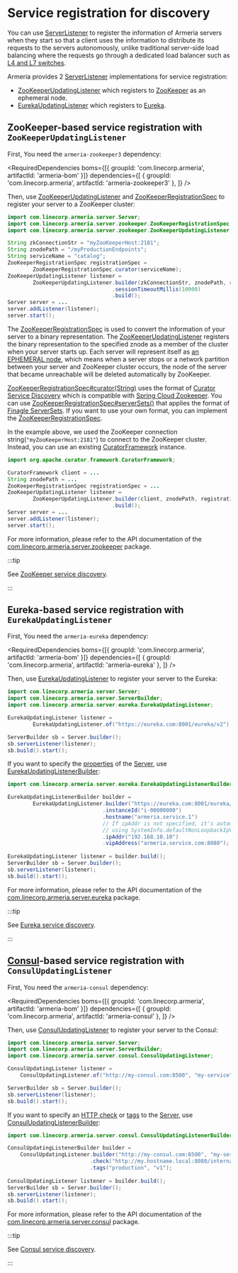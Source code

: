# Service registration for discovery

You can use [ServerListener](type) to register the information of Armeria servers when they start so that
a client uses the information to distribute its requests to the servers autonomously, unlike
traditional server-side load balancing where the requests go through a dedicated load balancer such as
[L4 and L7 switches](https://en.wikipedia.org/wiki/Multilayer_switch#Layer_4%E2%80%937_switch,_web_switch,_or_content_switch).

Armeria provides 2 [ServerListener](type) implementations for service registration:
- [ZooKeeperUpdatingListener](type) which registers to [ZooKeeper](https://zookeeper.apache.org/)
  as an ephemeral node.
- [EurekaUpdatingListener](type) which registers to [Eureka](https://github.com/Netflix/eureka/).

## ZooKeeper-based service registration with `ZooKeeperUpdatingListener`

First, You need the `armeria-zookeeper3` dependency:

<RequiredDependencies
  boms={[{ groupId: 'com.linecorp.armeria', artifactId: 'armeria-bom' }]}
  dependencies={[
    { groupId: 'com.linecorp.armeria', artifactId: 'armeria-zookeeper3' },
  ]}
/>

Then, use [ZooKeeperUpdatingListener](type) and [ZooKeeperRegistrationSpec](type) to register your server
to a ZooKeeper cluster:

```java
import com.linecorp.armeria.server.Server;
import com.linecorp.armeria.server.zookeeper.ZooKeeperRegistrationSpec;
import com.linecorp.armeria.server.zookeeper.ZooKeeperUpdatingListener;

String zkConnectionStr = "myZooKeeperHost:2181";
String znodePath = "/myProductionEndpoints";
String serviceName = "catalog";
ZooKeeperRegistrationSpec registrationSpec =
        ZooKeeperRegistrationSpec.curator(serviceName);
ZooKeeperUpdatingListener listener =
        ZooKeeperUpdatingListener.builder(zkConnectionStr, znodePath, registrationSpec)
                                 .sessionTimeoutMillis(10000)
                                 .build();
Server server = ...
server.addListener(listener);
server.start();
```

The [ZooKeeperRegistrationSpec](type) is used to convert the information of your server to a binary
representation. The [ZooKeeperUpdatingListener](type) registers the binary representation to the specified
znode as a member of the cluster when your server starts up. Each server will represent itself as
[an EPHEMERAL node](https://zookeeper.apache.org/doc/r3.4.10/zookeeperOver.html#Nodes+and+ephemeral+nodes),
which means when a server stops or a network partition between your server and ZooKeeper cluster occurs,
the node of the server that became unreachable will be deleted automatically by ZooKeeper.

[ZooKeeperRegistrationSpec#curator(String)](type) uses the format of
[Curator Service Discovery](https://curator.apache.org/curator-x-discovery/index.html) which is compatible
with [Spring Cloud Zookeeper](https://cloud.spring.io/spring-cloud-zookeeper/reference/html/).
You can use [ZooKeeperRegistrationSpec#serverSets()](type) that applies the format of
[Finagle ServerSets](https://twitter.github.io/finagle/docs/com/twitter/serverset.html).
If you want to use your own format, you can implement the [ZooKeeperRegistrationSpec](type).

In the example above, we used the ZooKeeper connection string(`"myZooKeeperHost:2181"`) to connect to
the ZooKeeper cluster. Instead, you can use an existing
[CuratorFramework](https://curator.apache.org/apidocs/org/apache/curator/framework/CuratorFramework.html)
instance.

```java
import org.apache.curator.framework.CuratorFramework;

CuratorFramework client = ...
String znodePath = ...
ZooKeeperRegistrationSpec registrationSpec = ...
ZooKeeperUpdatingListener listener =
        ZooKeeperUpdatingListener.builder(client, znodePath, registrationSpec)
                                 .build();
Server server = ...
server.addListener(listener);
server.start();
```

For more information, please refer to the API documentation of the
[com.linecorp.armeria.server.zookeeper](https://javadoc.io/doc/com.linecorp.armeria/armeria-javadoc/latest/com/linecorp/armeria/server/zookeeper/package-summary.html) package.

:::tip

See [ZooKeeper service discovery](/docs/client-service-discovery#zookeeper-based-service-discovery-with-zookeeperendpointgroup).

:::

## Eureka-based service registration with `EurekaUpdatingListener`

First, You need the `armeria-eureka` dependency:

<RequiredDependencies
  boms={[{ groupId: 'com.linecorp.armeria', artifactId: 'armeria-bom' }]}
  dependencies={[
    { groupId: 'com.linecorp.armeria', artifactId: 'armeria-eureka' },
  ]}
/>

Then, use [EurekaUpdatingListener](type) to register your server to the Eureka:

```java
import com.linecorp.armeria.server.Server;
import com.linecorp.armeria.server.ServerBuilder;
import com.linecorp.armeria.server.eureka.EurekaUpdatingListener;

EurekaUpdatingListener listener =
        EurekaUpdatingListener.of("https://eureka.com:8001/eureka/v2");

ServerBuilder sb = Server.builder();
sb.serverListener(listener);
sb.build().start();
```

If you want to specify the [properties](https://github.com/Netflix/eureka/wiki/Eureka-REST-operations)
of the [Server](type), use [EurekaUpdatingListenerBuilder](type):

```java
import com.linecorp.armeria.server.eureka.EurekaUpdatingListenerBuilder;

EurekaUpdatingListenerBuilder builder =
        EurekaUpdatingListener.builder("https://eureka.com:8001/eureka/v2")
                              .instanceId("i-00000000")
                              .hostname("armeria.service.1")
                              // If ipAddr is not specified, it's automatically filled
                              // using SystemInfo.defaultNonLoopbackIpV4Address().
                              .ipAddr("192.168.10.10")
                              .vipAddress("armeria.service.com:8080");
                              
EurekaUpdatingListener listener = builder.build();
ServerBuilder sb = Server.builder();
sb.serverListener(listener);
sb.build().start();
```

For more information, please refer to the API documentation of the
[com.linecorp.armeria.server.eureka](https://javadoc.io/doc/com.linecorp.armeria/armeria-javadoc/latest/com/linecorp/armeria/server/eureka/package-summary.html) package.

:::tip

See [Eureka service discovery](/docs/client-service-discovery#eureka-based-service-discovery-with-eurekaendpointgroup).

:::

## [Consul](https://www.consul.io)-based service registration with `ConsulUpdatingListener`

First, You need the `armeria-consul` dependency:

<RequiredDependencies
boms={[{ groupId: 'com.linecorp.armeria', artifactId: 'armeria-bom' }]}
dependencies={[
{ groupId: 'com.linecorp.armeria', artifactId: 'armeria-consul' },
]}
/>

Then, use [ConsulUpdatingListener](type) to register your server to the Consul:

```java
import com.linecorp.armeria.server.Server;
import com.linecorp.armeria.server.ServerBuilder;
import com.linecorp.armeria.server.consul.ConsulUpdatingListener;

ConsulUpdatingListener listener =
    ConsulUpdatingListener.of("http://my-consul.com:8500", "my-service");

ServerBuilder sb = Server.builder();
sb.serverListener(listener);
sb.build().start();
```

If you want to specify an [HTTP check](https://www.consul.io/api/agent/check#http) or 
[tags](https://www.consul.io/api-docs/agent/service#tags) to the [Server](type), 
use [ConsulUpdatingListenerBuilder](type):

```java
import com.linecorp.armeria.server.consul.ConsulUpdatingListenerBuilder;

ConsulUpdatingListenerBuilder builder =
    ConsulUpdatingListener.builder("http://my-consul.com:8500", "my-service")
                          .check("http://my.hostname.local:8080/internal/l7check")
                          .tags("production", "v1");
                              
ConsulUpdatingListener listener = builder.build();
ServerBuilder sb = Server.builder();
sb.serverListener(listener);
sb.build().start();
```

For more information, please refer to the API documentation of the
[com.linecorp.armeria.server.consul](https://javadoc.io/doc/com.linecorp.armeria/armeria-javadoc/latest/com/linecorp/armeria/client/consul/package-summary.html) package.

:::tip

See [Consul service discovery](/docs/client-service-discovery#consul-based-service-discovery-with-consulendpointgroup).

:::
